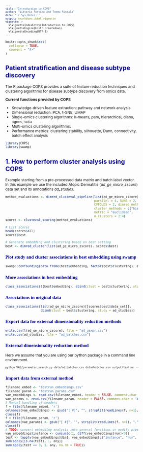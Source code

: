 ```yaml
---
title: "Introduction to COPS"
author: "Vittorio Fortino and Teemu Rintala"
date: "`r Sys.Date()`"
output: rmarkdown::html_vignette
vignette: >
  %\VignetteIndexEntry{Introduction to COPS}
  %\VignetteEngine{knitr::rmarkdown}
  %\VignetteEncoding{UTF-8}
---
```


<style type="text/css">

body{ /* Normal  */
      font-size: 12px;
  }
td {  /* Table  */
  font-size: 10px;
}
h1.title {
  font-size: 30px;
  color: DarkRed;
}
h1 { /* Header 1 */
  font-size: 24px;
  color: DarkBlue;
}
h2 { /* Header 2 */
    font-size: 20px;
  color: DarkBlue;
}
h3 { /* Header 3 */
  font-size: 15px;
  font-family: "Times New Roman", Times, serif;
  color: DarkBlue;
}
code.r{ /* Code block */
    font-size: 10px;
}
pre { /* Code block - determines code spacing between lines */
    font-size: 10px;
}
</style>

```r
knitr::opts_chunk$set(
  collapse = TRUE,
  comment = "#>"
)
```

## Patient stratification and disease subtype discovery

The R package COPS provides a suite of feature reduction techniques and clustering algorithms for disease subtype discovery from omics data.

**Current functions provided by COPS**

* Knowledge-driven feature extraction: pathway and network analysis 
* Dimensional reduction: PCA, t-SNE, UMAP
* Single-omics clustering algorithms: k-means, pam, hierarchical, diana, agnes, sota
* Multi-omics clustering algorithms: 
* Performance metrics: clustering stability, silhouette, Dunn, connectivity, batch effect analysis

```r
library(COPS)
library(swamp)
```

## 1. How to perform cluster analysis using COPS

Example starting from a pre-processed data matrix and batch label vector. In this example we use the included Atopic Dermatitis (*ad_ge_micro_zscore*) data set and its annotations *ad_studies*. 

```r
method_evaluations <- dimred_clusteval_pipeline(list(ad_ge_micro_zscore), batch_label = ad_studies, include_original = FALSE, 
                                                parallel = 4, RUNS = 2, 
                                                CVFOLDS = 2, dimred_methods = c("pca", "umap"),
                                                cluster_methods = c("hierarchical", "kmeans"),
                                                metric = "euclidean", 
                                                n_clusters = 2:4)
scores <- clusteval_scoring(method_evaluations)

# List scores
head(scores$all)
scores$best

# Generate embedding and clustering based on best setting
best <- dimred_cluster(list(ad_ge_micro_zscore), scores$best)

```

### Plot study and cluster associations in best embedding using swamp
```r
swamp::confounding(data.frame(best$embedding, factor(best$clustering), ad_studies))
```

### More associations in best embedding
```r
class_associations(t(best$embedding), cbind(clust = best$clustering, study = ad_studies))
```

### Associations in original data
```r
class_associations(list(ad_ge_micro_zscore)[[scores$best$data_set]],
                   cbind(clust = best$clustering, study = ad_studies))
```

### Export data for external dimensionality reduction methods
```r
write.csv(t(ad_ge_micro_zscore), file = "ad_gexpr.csv")
write.csv(ad_studies, file = "ad_batches.csv")
```

### External dimensionality reduction method
Here we assume that you are using our python package in a command line environment.
```bash
python VAE/parameter_search.py data/ad_batches.csv data/batches.csv output/testrun -c -r 2 --epochs=2000
```

### Import data from external method
```r
filename_embed <- "testrun_embeddings.csv"
filename_param <- "testrun_params.csv"
vae_embeddings <- read.csv(filename_embed, header = FALSE, comment.char = "#")
vae_params <- read.csv(filename_param, header = FALSE, comment.char = "#")
# Manual handling of headers
f = file(filename_embed, 'r')
colnames(vae_embeddings) <- gsub("[ #]", "", strsplit(readLines(f, n=1), ",")[[1]])
close(f)
f = file(filename_param, 'r')
colnames(vae_params) <- gsub("[ #]", "", strsplit(readLines(f, n=1), ",")[[1]])
close(f)
# TODO: convert embedding analysis into general functions or modify pipeline to acommodate
vae_embeddings$instance <- cumsum(c(1, diff(vae_embeddings$run)<0))
test <- tapply(vae_embeddings$dim1, vae_embeddings[c("instance", "run", "fold")], var)
sum(apply(is.na(test), 1, any))
sum(apply(test == 0, 1, any, na.rm = TRUE))
```
